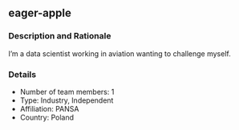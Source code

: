 ## eager-apple

### Description and Rationale
I'm a data scientist working in aviation wanting to challenge myself.

### Details

* Number of team members: 1
* Type: Industry, Independent
* Affiliation: PANSA
* Country: Poland

